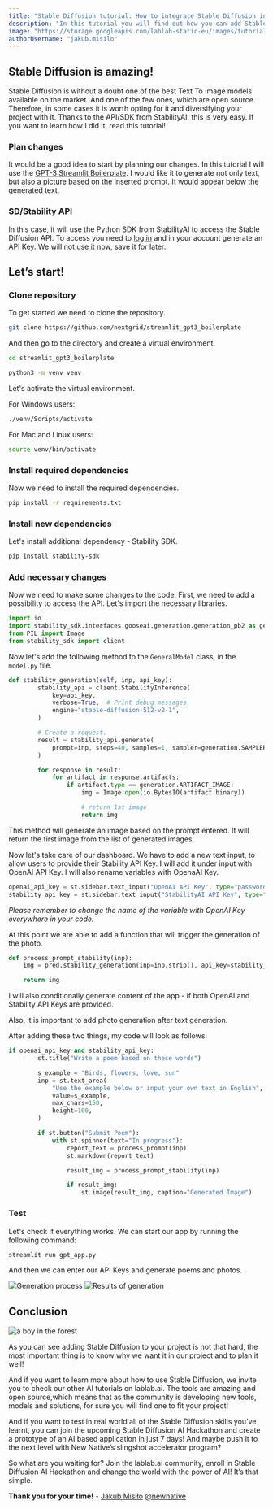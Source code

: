 ```yaml
---
title: "Stable Diffusion tutorial: How to integrate Stable Diffusion into your existing project"
description: "In this tutorial you will find out how you can add Stable Diffusion to your existing project."
image: "https://storage.googleapis.com/lablab-static-eu/images/tutorials/how_to_integrate_sd.png"
authorUsername: "jakub.misilo"
---
```


## Stable Diffusion is amazing!

Stable Diffusion is without a doubt one of the best Text To Image models available on the market. And one of the few ones, which are open source. Therefore, in some cases it is worth opting for it and diversifying your project with it. Thanks to the API/SDK from StabilityAI, this is very easy. If you want to learn how I did it, read this tutorial!

### Plan changes

It would be a good idea to start by planning our changes. In this tutorial I will use the [GPT-3 Streamlit Boilerplate](https://github.com/nextgrid/streamlit_gpt3_boilerplate). I would like it to generate not only text, but also a picture based on the inserted prompt. It would appear below the generated text.

### SD/Stability API

In this case, it will use the Python SDK from StabilityAI to access the Stable Diffusion API. To access you need to [log in](https://beta.dreamstudio.ai/) and in your account generate an API Key. We will not use it now, save it for later.

## Let’s start!

### Clone repository

To get started we need to clone the repository.

```bash
git clone https://github.com/nextgrid/streamlit_gpt3_boilerplate
```

And then go to the directory and create a virtual environment.

```bash
cd streamlit_gpt3_boilerplate

python3 -m venv venv
```

Let's activate the virtual environment.

For Windows users:

```bash
./venv/Scripts/activate
```

For Mac and Linux users:

```bash
source venv/bin/activate
```

### Install required dependencies

Now we need to install the required dependencies.

```bash
pip install -r requirements.txt
```

### Install new dependencies

Let's install additional dependency - Stability SDK.

```bash
pip install stability-sdk
```

### Add necessary changes

Now we need to make some changes to the code. First, we need to add a possibility to access the API. Let's import the necessary libraries.

```python
import io
import stability_sdk.interfaces.gooseai.generation.generation_pb2 as generation
from PIL import Image
from stability_sdk import client
```

Now let's add the following method to the `GeneralModel` class, in the `model.py` file.

```python
def stability_generation(self, inp, api_key):
        stability_api = client.StabilityInference(
            key=api_key,
            verbose=True,  # Print debug messages.
            engine="stable-diffusion-512-v2-1",
        )

        # Create a request.
        result = stability_api.generate(
            prompt=inp, steps=40, samples=1, sampler=generation.SAMPLER_K_DPMPP_2M
        )

        for response in result:
            for artifact in response.artifacts:
                if artifact.type == generation.ARTIFACT_IMAGE:
                    img = Image.open(io.BytesIO(artifact.binary))

                    # return 1st image
                    return img
```

This method will generate an image based on the prompt entered. It will return the first image from the list of generated images.

Now let's take care of our dashboard. We have to add a new text input, to allow users to provide their Stability API Key. I will add it under input with OpenAI API Key. I will also rename variables with OpenaAI Key.

```python
openai_api_key = st.sidebar.text_input("OpenAI API Key", type="password")
stability_api_key = st.sidebar.text_input("StabilityAI API Key", type="password")
```

*Please remember to change the name of the variable with OpenAI Key everywhere in your code.*

At this point we are able to add a function that will trigger the generation of the photo.

```python
def process_prompt_stability(inp):
    img = pred.stability_generation(inp=inp.strip(), api_key=stability_api_key)

    return img
```

I will also conditionally generate content of the app - if both OpenAI and Stability API Keys are provided.

Also, it is important to add photo generation after text generation.

After adding these two things, my code will look as follows:

```python
if openai_api_key and stability_api_key:
        st.title("Write a poem based on these words")

        s_example = "Birds, flowers, love, sun"
        inp = st.text_area(
            "Use the example below or input your own text in English",
            value=s_example,
            max_chars=150,
            height=100,
        )

        if st.button("Submit Poem"):
            with st.spinner(text="In progress"):
                report_text = process_prompt(inp)
                st.markdown(report_text)

                result_img = process_prompt_stability(inp)

                if result_img:
                    st.image(result_img, caption="Generated Image")
```

### Test

Let's check if everything works. We can start our app by running the following command:

```bash
streamlit run gpt_app.py
```

And then we can enter our API Keys and generate poems and photos.

<Img src="https://storage.googleapis.com/lablab-static-eu/images/tutorials/sd_generation.png" alt="Generation process"/>

<Img src="https://storage.googleapis.com/lablab-static-eu/images/tutorials/sd_generation.png" alt="Results of generation"/>

## Conclusion

<Img src="https://imagedelivery.net/K11gkZF3xaVyYzFESMdWIQ/cefd9ad2-3d3f-4e6c-3fc1-0b2216f07c00/full" alt="a boy in the forest" />

As you can see adding Stable Diffusion to your project is not that hard, the most important thing is to know why we want it in our project and to plan it well!

And if you want to learn more about how to use Stable Diffusion, we invite you to check our other AI tutorials on lablab.ai. The tools are amazing and open source,which means that as the community is developing new tools, models and solutions, for sure you will find one to fit your project!

And if you want to test in real world all of the Stable Diffusion skills you’ve learnt, you can join the upcoming Stable Diffusion AI Hackathon and create a prototype of an AI based application in just 7 days! And maybe push it to the next level with New Native’s slingshot accelerator program?

So what are you waiting for? Join the lablab.ai community, enroll in Stable Diffusion AI Hackathon and change the world with the power of AI! It’s that simple.

**Thank you for your time!** - [Jakub Misiło](https://www.linkedin.com/in/jmisilo/) [@newnative](https://newnative.ai/)